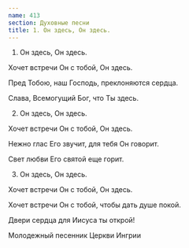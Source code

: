 ```yaml
---
name: 413
section: Духовные песни
title: 1. Он здесь, Он здесь.
---
```

1. Он здесь, Он здесь.

Хочет встречи Он с тобой, Он здесь.

Пред Тобою, наш Господь, преклоняются сердца.

Слава, Всемогущий Бог, что Ты здесь.


2. Он здесь, Он здесь.

Хочет встречи Он с тобой, Он здесь.

Нежно глас Его звучит, для тебя Он говорит.

Свет любви Его святой еще горит.


3. Он здесь, Он здесь.

Хочет встречи Он с тобой, Он здесь.

Хочет встречи Он с тобой, чтобы дать душе покой.

Двери сердца для Иисуса ты открой!


Молодежный песенник Церкви Ингрии